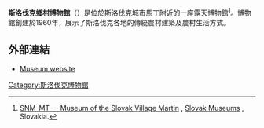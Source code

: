 '''斯洛伐克鄉村博物館'''（{{lang-sk|Múzeum slovenskej dediny}}）是位於[[斯洛伐克|斯洛伐克]]城市馬丁附近的一座露天博物館<ref>[http://www.muzeum.sk/default.php?obj=muzeum&ix=msd_em_snm SNM-MT — Museum of the Slovak Village Martin] {{Wayback|url=http://www.muzeum.sk/default.php?obj=muzeum&ix=msd_em_snm |date=20110717072348 }}, [http://www.muzeum.sk/ Slovak Museums] {{Wayback|url=http://www.muzeum.sk/ |date=20210307202803 }}, Slovakia.</ref>。博物館創建於1960年，展示了斯洛伐克各地的傳統農村建築及農村生活方式。
== 外部連結 ==
{{commonscat|Múzeum slovenskej dediny}}
* [http://www.skanzenmartin.sk/ Museum website] {{Wayback|url=http://www.skanzenmartin.sk/ |date=20090913085628 }}
[[Category:斯洛伐克博物館|Category:斯洛伐克博物館]]